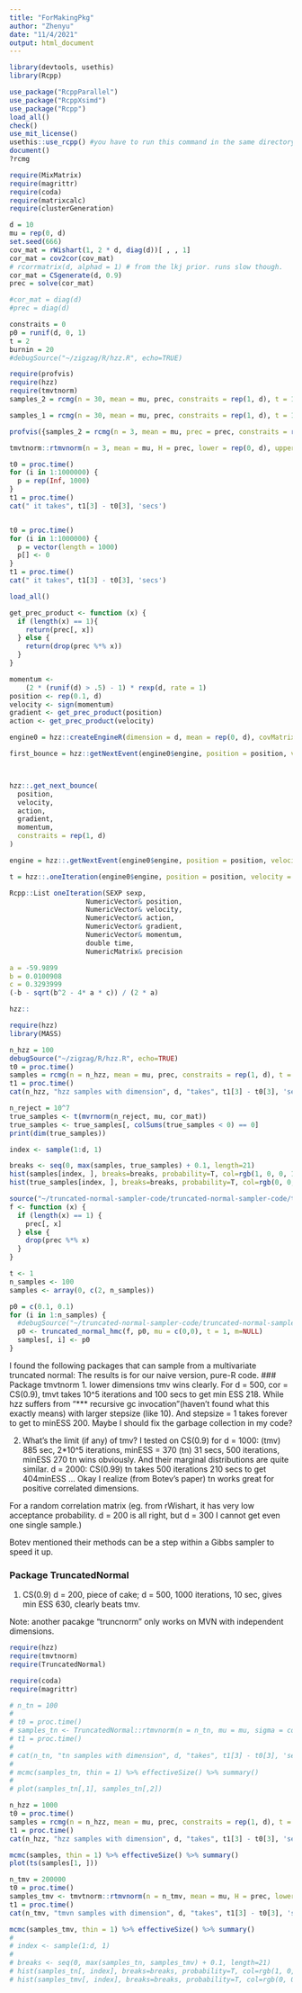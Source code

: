 ```yaml
---
title: "ForMakingPkg"
author: "Zhenyu"
date: "11/4/2021"
output: html_document
---
```


```r
library(devtools, usethis)
library(Rcpp)
```

```r
use_package("RcppParallel")
use_package("RcppXsimd")
use_package("Rcpp")
load_all()
check()
use_mit_license()
usethis::use_rcpp() #you have to run this command in the same directory where src/ is
document()
?rcmg
```

```r
require(MixMatrix)
require(magrittr)
require(coda)
require(matrixcalc)
require(clusterGeneration)

d = 10
mu = rep(0, d)
set.seed(666)
cov_mat = rWishart(1, 2 * d, diag(d))[ , , 1]
cor_mat = cov2cor(cov_mat)
# rcorrmatrix(d, alphad = 1) # from the lkj prior. runs slow though.
cor_mat = CSgenerate(d, 0.9)
prec = solve(cor_mat)

#cor_mat = diag(d)
#prec = diag(d)

constraits = 0
p0 = runif(d, 0, 1)
t = 2
burnin = 20
#debugSource("~/zigzag/R/hzz.R", echo=TRUE)
```

```r
require(profvis)
require(hzz)
require(tmvtnorm)
samples_2 = rcmg(n = 30, mean = mu, prec, constraits = rep(1, d), t = 1, burnin = 0, p0 = rep(0.1, d), cpp_flg = TRUE)

samples_1 = rcmg(n = 30, mean = mu, prec, constraits = rep(1, d), t = 1, burnin = 0, p0 = rep(0.1, d), cpp_flg = FALSE)

profvis({samples_2 = rcmg(n = 3, mean = mu, prec = prec, constraits = rep(1, d), t = 10, burnin = 0, p0 = rep(0.1, d), cpp_flg = T)})

tmvtnorm::rtmvnorm(n = 3, mean = mu, H = prec, lower = rep(0, d), upper = rep(Inf, d), algorithm="gibbs")
```

```r
t0 = proc.time()
for (i in 1:1000000) {
  p = rep(Inf, 1000)
}
t1 = proc.time()
cat(" it takes", t1[3] - t0[3], 'secs')


t0 = proc.time()
for (i in 1:1000000) {
  p = vector(length = 1000)
  p[] <- 0
}
t1 = proc.time()
cat(" it takes", t1[3] - t0[3], 'secs')
```

```r
load_all()

get_prec_product <- function (x) {
  if (length(x) == 1){
    return(prec[, x])
  } else {
    return(drop(prec %*% x))
  }
}

momentum <-
    (2 * (runif(d) > .5) - 1) * rexp(d, rate = 1)
position <- rep(0.1, d)
velocity <- sign(momentum)
gradient <- get_prec_product(position)
action <- get_prec_product(velocity)

engine0 = hzz::createEngineR(dimension = d, mean = rep(0, d), covMatrix = cor_mat, parameterSign = rep(1, d), flags = 128, info = 1, seed = 1)

first_bounce = hzz::getNextEvent(engine0$engine, position = position, velocity = velocity, action = action, logpdfGradient = - gradient, momentum = momentum)



hzz::.get_next_bounce(
  position,
  velocity,
  action,
  gradient,
  momentum,
  constraits = rep(1, d)
)

engine = hzz::.getNextEvent(engine0$engine, position = position, velocity = velocity, action = action, logpdfGradient = - gradient, momentum = momentum)

t = hzz::.oneIteration(engine0$engine, position = position, velocity = velocity, action = action, gradient = - gradient, momentum = momentum, time = 1, precision = prec)

Rcpp::List oneIteration(SEXP sexp,
                   NumericVector& position,
                   NumericVector& velocity,
                   NumericVector& action,
                   NumericVector& gradient,
                   NumericVector& momentum,
                   double time,
                   NumericMatrix& precision

a = -59.9899 
b = 0.0100908 
c = 0.3293999 
(-b - sqrt(b^2 - 4* a * c)) / (2 * a)

hzz::
```


```r
require(hzz)
library(MASS)

n_hzz = 100
debugSource("~/zigzag/R/hzz.R", echo=TRUE)
t0 = proc.time()
samples = rcmg(n = n_hzz, mean = mu, prec, constraits = rep(1, d), t = 1, burnin = 0, p0 = rep(0.1, d))
t1 = proc.time()
cat(n_hzz, "hzz samples with dimension", d, "takes", t1[3] - t0[3], 'secs')

n_reject = 10^7
true_samples <- t(mvrnorm(n_reject, mu, cor_mat))
true_samples <- true_samples[, colSums(true_samples < 0) == 0]
print(dim(true_samples))

index <- sample(1:d, 1)

breaks <- seq(0, max(samples, true_samples) + 0.1, length=21)
hist(samples[index, ], breaks=breaks, probability=T, col=rgb(1, 0, 0, 1/4), xlim=c(0, 5))
hist(true_samples[index, ], breaks=breaks, probability=T, col=rgb(0, 0, 1, 1/4), xlim=c(0, 5), add=T)
```


```r
source("~/truncated-normal-sampler-code/truncated-normal-sampler-code/truncated_normal_hmc.R", echo=TRUE)
f <- function (x) {
  if (length(x) == 1) {
    prec[, x]
  } else {
    drop(prec %*% x)
  }
}

t <- 1
n_samples <- 100
samples <- array(0, c(2, n_samples))

p0 = c(0.1, 0.1)
for (i in 1:n_samples) {
  #debugSource("~/truncated-normal-sampler-code/truncated-normal-sampler-code/truncated_normal_hmc.R", echo=TRUE)
  p0 <- truncated_normal_hmc(f, p0, mu = c(0,0), t = 1, m=NULL)
  samples[, i] <- p0
}
```

I found the following packages that can sample from a multivariate truncated normal:
The results is for our naive version, pure-R code.
### Package tmvtnorm
1. lower dimensions tmv wins clearly. For d = 500, cor = CS(0.9), tmvt takes 10^5 iterations and 100 secs to get min ESS 218. While hzz suffers from "*** recursive gc invocation"(haven't found what this exactly means) with larger stepsize (like 10). And stepsize = 1 takes forever to get to minESS 200. Maybe I should fix the garbage collection in my code?

2. What's the limit (if any) of tmv? 
I tested on CS(0.9) for 
d = 1000: 
(tmv) 885 sec, 2*10^5 iterations, minESS = 370 (tn) 31 secs, 500 iterations, minESS 270
tn wins obviously. And their marginal distributions are quite similar.
d = 2000: CS(0.99) tn takes 500 iterations 210 secs to get 404minESS 
...
Okay I realize (from Botev's paper) tn works great for positive correlated dimensions. 

For a random correlation matrix (eg. from rWishart, it has very low acceptance probability. d = 200 is all right, but d = 300 I cannot get even one single sample.)

Botev mentioned their methods can be a step within a Gibbs sampler to speed it up.

### Package TruncatedNormal
1. CS(0.9) d = 200, piece of cake; d = 500, 1000 iterations, 10 sec, gives min ESS 630, clearly beats tmv.

Note: another pacakge "truncnorm" only works on MVN with independent dimensions.

```r
require(hzz)
require(tmvtnorm)
require(TruncatedNormal)

require(coda)
require(magrittr)

# n_tn = 100
# 
# t0 = proc.time()
# samples_tn <- TruncatedNormal::rtmvnorm(n = n_tn, mu = mu, sigma = cor_mat, lb = rep(0, d), ub = rep(Inf, d))
# t1 = proc.time()
# 
# cat(n_tn, "tn samples with dimension", d, "takes", t1[3] - t0[3], 'secs', '\n')
# 
# mcmc(samples_tn, thin = 1) %>% effectiveSize() %>% summary()
# 
# plot(samples_tn[,1], samples_tn[,2])

n_hzz = 1000
t0 = proc.time()
samples = rcmg(n = n_hzz, mean = mu, prec, constraits = rep(1, d), t = 10, burnin = 0, p0 = rep(0.1, d), cpp_flg = T)
t1 = proc.time()
cat(n_hzz, "hzz samples with dimension", d, "takes", t1[3] - t0[3], 'secs', '\n')

mcmc(samples, thin = 1) %>% effectiveSize() %>% summary()
plot(ts(samples[1, ]))
```

```r
n_tmv = 200000
t0 = proc.time()
samples_tmv <- tmvtnorm::rtmvnorm(n = n_tmv, mean = mu, H = prec, lower = rep(0, d), upper = rep(Inf, d), algorithm="gibbs")
t1 = proc.time()
cat(n_tmv, "tmvn samples with dimension", d, "takes", t1[3] - t0[3], 'secs')

mcmc(samples_tmv, thin = 1) %>% effectiveSize() %>% summary()
# 
# index <- sample(1:d, 1)
# 
# breaks <- seq(0, max(samples_tn, samples_tmv) + 0.1, length=21)
# hist(samples_tn[, index], breaks=breaks, probability=T, col=rgb(1, 0, 0, 1/4), xlim=c(0, 5))
# hist(samples_tmv[, index], breaks=breaks, probability=T, col=rgb(0, 0, 1, 1/4), xlim=c(0, 5), add=T)
```
```r

```


